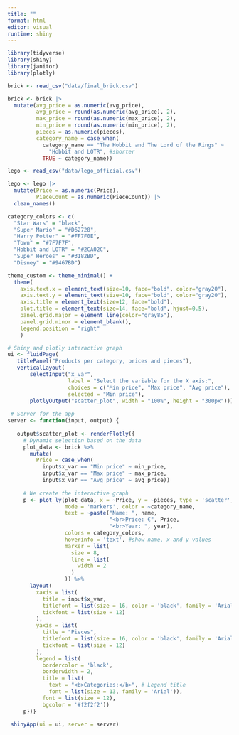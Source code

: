 ```yaml
---
title: ""
format: html
editor: visual
runtime: shiny
---
```


```r
library(tidyverse)
library(shiny)
library(janitor)
library(plotly)
```

```r
brick <- read_csv("data/final_brick.csv")

brick <- brick |> 
  mutate(avg_price = as.numeric(avg_price),
         avg_price = round(as.numeric(avg_price), 2),
         max_price = round(as.numeric(max_price), 2),
         min_price = round(as.numeric(min_price), 2),
         pieces = as.numeric(pieces),
         category_name = case_when(
           category_name == "The Hobbit and The Lord of the Rings" ~ 
             "Hobbit and LOTR", #shorter
           TRUE ~ category_name))

lego <- read_csv("data/lego_official.csv")

lego <- lego |> 
  mutate(Price = as.numeric(Price),
         PieceCount = as.numeric(PieceCount)) |> 
  clean_names()
```

```r
category_colors <- c(
  "Star Wars" = "black",
  "Super Mario" = "#D62728",
  "Harry Potter" = "#FF7F0E",
  "Town" = "#7F7F7F",
  "Hobbit and LOTR" = "#2CA02C",
  "Super Heroes" = "#3182BD", 
  "Disney" = "#9467BD")

theme_custom <- theme_minimal() +
  theme(
    axis.text.x = element_text(size=10, face="bold", color="gray20"),
    axis.text.y = element_text(size=10, face="bold", color="gray20"),
    axis.title = element_text(size=12, face="bold"),
    plot.title = element_text(size=14, face="bold", hjust=0.5),
    panel.grid.major = element_line(color="gray85"),
    panel.grid.minor = element_blank(),
    legend.position = "right"
    )
```

```r
# Shiny and plotly interactive graph
ui <- fluidPage(
   titlePanel("Products per category, prices and pieces"),
   verticalLayout(
       selectInput("x_var", 
                   label = "Select the variable for the X axis:", 
                   choices = c("Min price", "Max price", "Avg price"),
                   selected = "Min price"),
       plotlyOutput("scatter_plot", width = "100%", height = "300px")))
 
 # Server for the app
server <- function(input, output) {
   
   output$scatter_plot <- renderPlotly({
     # Dynamic selection based on the data
     plot_data <- brick %>%
       mutate(
         Price = case_when(
           input$x_var == "Min price" ~ min_price,
           input$x_var == "Max price" ~ max_price,
           input$x_var == "Avg price" ~ avg_price))
 
     # We create the interactive graph
     p <- plot_ly(plot_data, x = ~Price, y = ~pieces, type = 'scatter', 
                  mode = 'markers', color = ~category_name, 
                  text = ~paste("Name: ", name, 
                                "<br>Price: €", Price, 
                                "<br>Year: ", year), 
                  colors = category_colors,
                  hoverinfo = 'text', #show name, x and y values
                  marker = list(
                    size = 8,
                    line = list(
                      width = 2
                    )
                  )) %>%
       layout(
         xaxis = list(
           title = input$x_var,
           titlefont = list(size = 16, color = 'black', family = 'Arial'),
           tickfont = list(size = 12) 
         ),
         yaxis = list(
           title = "Pieces",
           titlefont = list(size = 16, color = 'black', family = 'Arial'),
           tickfont = list(size = 12)
         ),
         legend = list(
           bordercolor = 'black',
           borderwidth = 2,
           title = list(
             text = "<b>Categories:</b>", # Legend title
             font = list(size = 13, family = 'Arial')),
           font = list(size = 12),
           bgcolor = '#f2f2f2'))
     p})}
 
 shinyApp(ui = ui, server = server)
 
```
